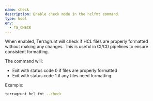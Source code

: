 ```yaml
---
name: check
description: Enable check mode in the hclfmt command.
type: bool
env:
  - TG_CHECK
---
```


When enabled, Terragrunt will check if HCL files are properly formatted without making any changes. This is useful in CI/CD pipelines to ensure consistent formatting.

The command will:
- Exit with status code 0 if files are properly formatted
- Exit with status code 1 if any files need formatting

Example:

```bash
terragrunt hcl fmt --check
```
